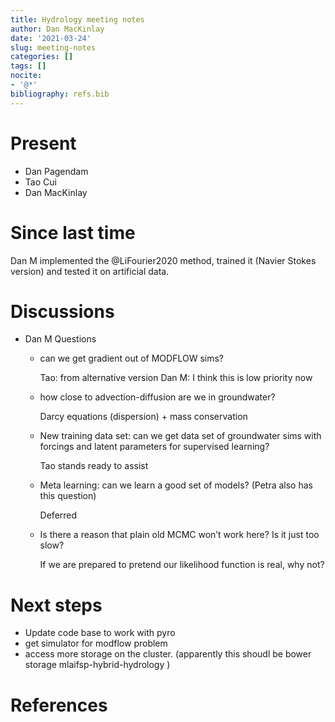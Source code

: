 ```yaml
---
title: Hydrology meeting notes
author: Dan MacKinlay
date: '2021-03-24'
slug: meeting-notes
categories: []
tags: []
nocite:
- '@*'
bibliography: refs.bib
---
```


# Present

* Dan Pagendam
* Tao Cui
* Dan MacKinlay


# Since last time

Dan M implemented the @LiFourier2020 method, trained it (Navier Stokes version) and tested it on artificial data.

#  Discussions

* Dan M Questions

  * can we get gradient out of MODFLOW sims?
  
    Tao: from alternative version
    Dan M: I think this is low priority now
  
  * how close to advection-diffusion are we in groundwater?
  
    Darcy equations (dispersion) + mass conservation

  * New training data set: can we get data set of groundwater sims with forcings and latent parameters for supervised learning?
  
    Tao stands ready to assist
    
  * Meta learning: can we learn a good set of models? (Petra also has this question)
  
    Deferred
    
  * Is there a reason that plain old MCMC won't work here? Is it just too slow?
  
    If we are prepared to pretend our likelihood function is real, why not?


# Next steps

* Update code base to work with pyro
* get simulator for modflow problem
* access more storage on the cluster. (apparently this shoudl be bower storage mlaifsp-hybrid-hydrology )

# References

::: {#refs}
:::

